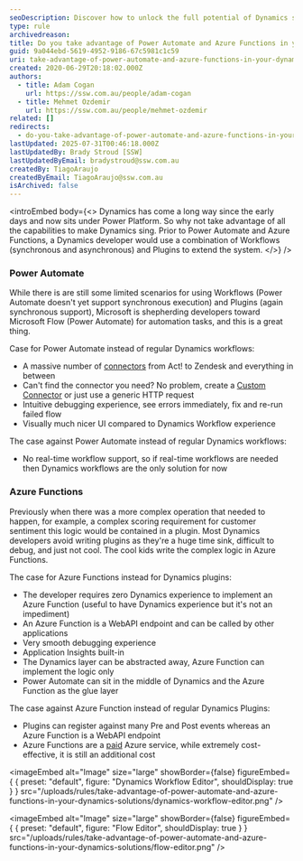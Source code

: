 ```yaml
---
seoDescription: Discover how to unlock the full potential of Dynamics solutions by leveraging Power Automate and Azure Functions.
type: rule
archivedreason:
title: Do you take advantage of Power Automate and Azure Functions in your Dynamics solutions?
guid: 9a044ebd-5619-4952-9186-67c5981c1c59
uri: take-advantage-of-power-automate-and-azure-functions-in-your-dynamics-solutions
created: 2020-06-29T20:18:02.000Z
authors:
  - title: Adam Cogan
    url: https://ssw.com.au/people/adam-cogan
  - title: Mehmet Ozdemir
    url: https://ssw.com.au/people/mehmet-ozdemir
related: []
redirects:
  - do-you-take-advantage-of-power-automate-and-azure-functions-in-your-dynamics-solutions
lastUpdated: 2025-07-31T00:46:18.000Z
lastUpdatedBy: Brady Stroud [SSW]
lastUpdatedByEmail: bradystroud@ssw.com.au
createdBy: TiagoAraujo
createdByEmail: TiagoAraujo@ssw.com.au
isArchived: false
---
```


<introEmbed
  body={<>
Dynamics has come a long way since the early days and now sits under Power Platform. So why not take advantage of all the capabilities to make Dynamics sing. Prior to Power Automate and Azure Functions, a Dynamics developer would use a combination of Workflows (synchronous and asynchronous) and Plugins to extend the system.
  </>}
/>
### Power Automate

While there is are still some limited scenarios for using Workflows (Power Automate doesn't yet support synchronous execution) and Plugins (again synchronous support), Microsoft is shepherding developers toward Microsoft Flow (Power Automate) for automation tasks, and this is a great thing.

Case for Power Automate instead of regular Dynamics workflows:

* A massive number of [connectors](https://make.powerautomate.com/connectors) from Act! to Zendesk and everything in between
* Can't find the connector you need? No problem, create a [Custom Connector](https://docs.microsoft.com/en-us/connectors/custom-connectors/define-blank?WT.mc_id=DX-MVP-33518) or just use a generic HTTP request
* Intuitive debugging experience, see errors immediately, fix and re-run failed flow
* Visually much nicer UI compared to Dynamics Workflow experience

The case against Power Automate instead of regular Dynamics workflows:

* No real-time workflow support, so if real-time workflows are needed then Dynamics workflows are the only solution for now

### Azure Functions

Previously when there was a more complex operation that needed to happen, for example, a complex scoring requirement for customer sentiment this logic would be contained in a plugin. Most Dynamics developers avoid writing plugins as they're a huge time sink, difficult to debug, and just not cool. The cool kids write the complex logic in Azure Functions.

The case for Azure Functions instead for Dynamics plugins:

* The developer requires zero Dynamics experience to implement an Azure Function (useful to have Dynamics experience but it's not an impediment)
* An Azure Function is a WebAPI endpoint and can be called by other applications
* Very smooth debugging experience
* Application Insights built-in
* The Dynamics layer can be abstracted away, Azure Function can implement the logic only
* Power Automate can sit in the middle of Dynamics and the Azure Function as the glue layer

The case against Azure Function instead of regular Dynamics Plugins:

* Plugins can register against many Pre and Post events whereas an Azure Function is a WebAPI endpoint
* Azure Functions are a [paid](https://azure.microsoft.com/en-au/pricing/calculator/?WT.mc_id=DX-MVP-33518) Azure service, while extremely cost-effective, it is still an additional cost


<imageEmbed
  alt="Image"
  size="large"
  showBorder={false}
  figureEmbed={ {
    preset: "default",
    figure: "Dynamics Workflow Editor",
    shouldDisplay: true
  } }
  src="/uploads/rules/take-advantage-of-power-automate-and-azure-functions-in-your-dynamics-solutions/dynamics-workflow-editor.png"
/>


<imageEmbed
  alt="Image"
  size="large"
  showBorder={false}
  figureEmbed={ {
    preset: "default",
    figure: "Flow Editor",
    shouldDisplay: true
  } }
  src="/uploads/rules/take-advantage-of-power-automate-and-azure-functions-in-your-dynamics-solutions/flow-editor.png"
/>
